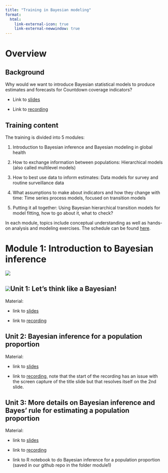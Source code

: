 ```yaml
---
title: "Training in Bayesian modeling"
format:
  html:
    link-external-icon: true
    link-external-newwindow: true
---
```


# Overview

## Background

Why would we want to introduce Bayesian statistical models to produce estimates and forecasts for Countdown coverage indicators?

-   Link to [slides](https://drive.google.com/file/d/1NP_WYZ5ffhWL1b4AY8v0Kd4HFWwMx8_w/view?usp=sharing "Slides 0 intro")

-   Link to [recording](https://drive.google.com/file/d/1XREbv8VWpi_EwR86b_jazfzv0BxsA-e5/view?usp=drive_link "Recoding 0 intro")

## Training content

The training is divided into 5 modules:

1.  Introduction to Bayesian inference and Bayesian modeling in global health

2.  How to exchange information between populations: Hierarchical models (also called multilevel models)

3.  How to best use data to inform estimates: Data models for survey and routine surveillance data  

4.  What assumptions to make about indicators and how they change with time: Time series process models, focused on transition models 

5.  Putting it all together: Using Bayesian hierarchical transition models for model fitting, how to go about it, what to check?

In each module, topics include conceptual understanding as well as hands-on analysis and modeling exercises. The schedule can be found [here](https://docs.google.com/spreadsheets/d/e/2PACX-1vROdU0FX10fhCk6MeEwB6XQ0m4o_HNY4KhQQ7y77XkAnUtfafx-3fiNrO-VZ4VEmMvgldmKYRt6_ye0/pubhtml?gid=1779572550&single=true "Schedule").

# Module 1: Introduction to Bayesian inference

![](images/clipboard-3224793780.png)

## ![](images/clipboard-2503681046.png)Unit 1: Let’s think like a Bayesian!

Material:

-   link to [slides](https://drive.google.com/file/d/1z9NJUKhz69qRXmkAG9oUQwf897amQBMX/view?usp=sharing)

-   link to [recording](https://drive.google.com/file/d/1iCdMeuFPDq-WXhSOat8dH748pndwi9CL/view?usp=sharing)

## Unit 2: Bayesian inference for a population proportion

Material:

-   link to [slides](https://drive.google.com/file/d/1EiTjmIk7b0hTnQuV7Y7BcIr4xGi_nPMG/view?usp=sharing)

-   link to [recording](https://drive.google.com/file/d/13G8Ww5woPQ-vUDsxZyS4psiIGANfOFSL/view?usp=sharing), note that the start of the recording has an issue with the screen capture of the title slide but that resolves itself on the 2nd slide.

## Unit 3: More details on Bayesian inference and Bayes’ rule for estimating a population proportion

Material:

-   link to [slides](https://drive.google.com/file/d/1AcOfCtARyVf11UpO3bAucVHam1tzAEKa/view?usp=sharing)

-   link to [recording](https://drive.google.com/file/d/1iWz9xb3bLm4HK3FQDXJ5UUVNW7tqlhda/view?usp=sharing)

-   link to R notebook to do Bayesian inference for a population proportion (saved in our github repo in the folder module1)
